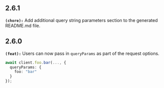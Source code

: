 ## 2.6.1
**`(chore):`** Add additional query string parameters section to the generated README.md file.


## 2.6.0
**`(feat):`** Users can now pass in `queryParams` as part of the request options.
```ts
await client.foo.bar(..., {
  queryParams: {
    foo: "bar"
  }
});
```


